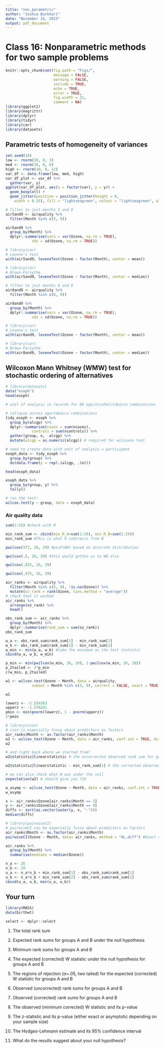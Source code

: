 ```yaml
---
title: "non_parametric"
author: "Joshua Burkhart"
date: "November 24, 2015"
output: pdf_document
---
```


# Class 16: Nonparametric methods for two sample problems

```r
knitr::opts_chunk$set(fig.path = "Figs/",
                      message = FALSE,
                      warning = FALSE,
                      include = TRUE,
                      echo = TRUE,
                      error = TRUE,
                      fig.width = 11,
                      comment = NA)
library(ggplot2)
library(magrittr)
library(dplyr)
library(tidyr)
library(car)
library(datasets)
```

## Parametric tests of homogeneity of variances

```r
set.seed(10)
low <- rnorm(30, 0, 3) 
med <- rnorm(30, 0, 6)
high <- rnorm(30, 0, 12)
var_df <- data.frame(low, med, high)
var_df_plot <- var_df %>%
  gather(var, y)
ggplot(var_df_plot, aes(x = factor(var), y = y)) +
  geom_boxplot() +
  geom_jitter(position = position_jitter(height = 0, 
    width = 0.25), fill = "lightseagreen", colour = "lightseagreen", alpha = 0.75, size = 3)
```

```r
# filter to just months 5 and 9
air5and9 <- airquality %>%
  filter(Month %in% c(5, 9))

air5and9 %>%
  group_by(Month) %>%
  dplyr::summarise(vars = var(Ozone, na.rm = TRUE),
            sds = sd(Ozone, na.rm = TRUE))
```

```r
# library(car)
# Levene's test
with(air5and9, leveneTest(Ozone ~ factor(Month), center = mean))
```

```r
# library(car)
# Brown-Forsythe
with(air5and9, leveneTest(Ozone ~ factor(Month), center = median))
```

```r
# filter to just months 8 and 9
air8and9 <- airquality %>%
  filter(Month %in% c(8, 9))

air8and9 %>%
  group_by(Month) %>%
  dplyr::summarise(vars = var(Ozone, na.rm = TRUE),
            sds = sd(Ozone, na.rm = TRUE))
```

```r
# library(car)
# Levene's test
with(air8and9, leveneTest(Ozone ~ factor(Month), center = mean))
```

```r
# library(car)
# Brown-Forsythe
with(air8and9, leveneTest(Ozone ~ factor(Month), center = median))
```

## Wilcoxon Mann Whitney (WMW) test for stochastic ordering of alternatives

```r
# library(datasets)
data("esoph")
head(esoph)
```

```r
# unit of analysis is records for 88 age/alcohol/tobacco combinations

# collapse across age/tobacco combinations
tidy_esoph <- esoph %>%
  group_by(alcgp) %>%
  dplyr::summarise(cases = sum(ncases),
            controls = sum(ncontrols)) %>%
  gather(group, n, -alcgp) %>%
  mutate(alcgp = as.numeric(alcgp)) # required for wilcoxon test

# need to create data with unit of analysis = participant
esoph_data <- tidy_esoph %>% 
  group_by(group) %>%
  do(data.frame(y = rep(.$alcgp, .$n)))

head(esoph_data)
```

```r
esoph_data %>%
  group_by(group, y) %>%
  tally()
```

```r
# run the test!
wilcox.test(y ~ group, data = esoph_data)
```

### Air quality data

```r
sum(1:55) #check with R
```

```r
min_rank_sum <- cbind(min_R_A=sum(1:26), min_R_B=sum(1:29))
min_rank_sum #This is what R subtracts from W
```

```r
pwilcox(377, 26, 29) #pi=P(W0) based on discrete distribution
```

```r
qwilcox(.5, 26, 29) #this would gotten us to W0 also
```

```r
qwilcox(.025, 26, 29)
```

```r
qwilcox(.975, 26, 29)
```

```r
air_ranks <- airquality %>%
  filter(Month %in% c(5, 9), !is.na(Ozone)) %>%
  mutate(oz_rank = rank(Ozone, ties.method = "average"))
# check that it worked
air_ranks %>%
  arrange(oz_rank) %>%
  head()
```

```r
obs_rank_sum <- air_ranks %>%
  group_by(Month) %>%
  dplyr::summarise(rank_sum = sum(oz_rank))
obs_rank_sum
```

```r
w_a <- obs_rank_sum$rank_sum[1] - min_rank_sum[1]
w_b <- obs_rank_sum$rank_sum[2] - min_rank_sum[2]
w_min <- min(w_a, w_b) #take the minimum as the test statistic
cbind(w_a, w_b, w_min)
```

```r
p_min <- min(pwilcox(w_min, 26, 29), 1-pwilcox(w_min, 26, 29))
p_2tailed <- 2*p_min
c(w_min, p_2tailed)
```

```r
w1 <- wilcox.test(Ozone ~ Month, data = airquality,
            subset = Month %in% c(5, 9), correct = FALSE, exact = TRUE)
```

```r
w1
```

```r
lowerz <- -1.559383
upperz <- -1.576241
pmin <- min(pnorm(lowerz), 1 - pnorm(upperz))
2*pmin
```

```r
# library(coin)
# coin is especially fussy about predictors as factors
air_ranks$Month <- as.factor(air_ranks$Month)
w2 <- wilcox_test(Ozone ~ Month, data = air_ranks, conf.int = TRUE, distribution = "exact")
w2
```

```r
# and right back where we started from!
w2@statistic@linearstatistic # the uncorrected observed rank sum for group A
```

```r
w2@statistic@linearstatistic - min_rank_sum[1] # the corrected observed W for group A
```

```r
# we can also check what W was under the null
expectation(w2) # should give you 728
```

```r
w_asymp <- wilcox_test(Ozone ~ Month, data = air_ranks, conf.int = TRUE)
w_asymp
```

```r
x <- air_ranks$Ozone[air_ranks$Month == 5] 
y <- air_ranks$Ozone[air_ranks$Month == 9] 
diffs <- sort(as.vector(outer(y, x, "-")))
median(diffs)
```

```r
# library(pairwiseCI)
# pairwiseCI can be especially fussy about predictors as factors
air_ranks$Month <- as.factor(air_ranks$Month)
pairwiseCI(Ozone ~ Month, data= air_ranks, method = "HL.diff") #Exact conditional nonparametric CI for difference of locations
```

```r
air_ranks %>%
  group_by(Month) %>%
  summarise(medians = median(Ozone))
```

```r
n_a <- 26
n_b <- 29
u_a <- n_a*n_b + min_rank_sum[1] - obs_rank_sum$rank_sum[1]
u_b <- n_a*n_b + min_rank_sum[2] - obs_rank_sum$rank_sum[2]
cbind(u_a, u_b, min(u_a, u_b))
```
  
## Your turn


```r
library(MASS)
data(birthwt)
```

```r
select <- dplyr::select
```


1. The total rank sum



2. Expected rank sums for groups A and B under the null hypothesis



3. Minimum rank sums for groups A and B



4. The expected (corrected) W statistic under the null hypothesis for groups A and B



5. The regions of rejection (α=.05, two tailed) for the expected (corrected) W statistic for groups A and B



6. Observed (uncorrected) rank sums for groups A and B



7. Observed (corrected) rank sums for groups A and B



8. The observed (minimum corrected) W statistic and its p-value



9. The z-statistic and its p-value (either exact or asymptotic depending on your sample size)



10. The Hodges-Lehmann estimate and its 95% confidence interval



11. What do the results suggest about your null hypothesis?




